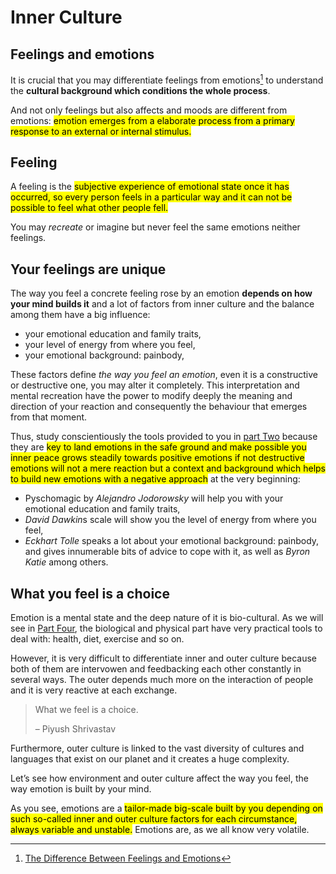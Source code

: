 
# Inner Culture

## Feelings and emotions

It is crucial that you may differentiate feelings from emotions[^1] to understand the **cultural background which conditions the whole process**.

And not only feelings but also affects and moods are different from emotions: <mark>emotion emerges from a elaborate process from a primary response to an external or internal stimulus.</mark>


:::{.callout-note}
## Feeling
A feeling is the <mark>subjective experience of emotional state once it has occurred, so every person feels in a particular way and it can not be possible to feel what other people fell.</mark>
:::

You may *recreate* or imagine but never feel the same emotions neither feelings.

## Your feelings are unique

The way you feel a concrete feeling rose by an emotion **depends on how your mind builds it** and a lot of factors from inner culture and the balance among them have a big influence:

- your emotional education and family traits,
- your level of energy from where you feel, 
- your emotional background: painbody,

These factors define *the way you feel an emotion*, even it is a constructive or destructive one, you may alter it completely. This interpretation and mental recreation have the power to modify deeply the meaning and direction of your reaction and consequently the behaviour that emerges from that moment.


Thus, study conscientiously the tools provided to you in [part Two](/part2/YouCanWin.qmd#tools-cheatsheet) because they are <mark>key to land emotions in the safe ground and make possible you inner peace grows steadily towards positive emotions if not destructive emotions will not a mere reaction but a context and background which helps to build new emotions with a negative approach</mark> at the very beginning:

- Pyschomagic by *Alejandro Jodorowsky* will help you with your emotional education and family traits,
- *David Dawkin*s scale will show you the level of energy from where you feel,
- *Eckhart Tolle* speaks a lot about your emotional background: painbody, and gives innumerable bits of advice to cope with it, as well as *Byron Katie* among others.


## What you feel is a choice

Emotion is a mental state and the deep nature of it is bio-cultural. 
As we will see in [Part Four](/part4/SoAction.qmd), the biological and physical part have very practical tools to deal with: health, diet, exercise and so on.

However, it is very difficult to differentiate inner and outer culture because both of them are intervowen and feedbacking each other constantly in several ways. The outer depends much more on the interaction of people and it is very reactive at each exchange.

>What we feel is a choice.
>
>-- Piyush Shrivastav

Furthermore, outer culture is linked to the vast diversity of cultures and languages that exist on our planet and it creates a huge complexity.

Let's see how environment and outer culture affect the way you feel, the way emotion is built by your mind.

As you see, emotions are a <mark>tailor-made big-scale built by you depending on such so-called inner and outer culture factors for each circumstance, always variable and unstable.</mark> Emotions are, as we all know very volatile.



[^1]: [The Difference Between Feelings and Emotions](https://counseling.online.wfu.edu/blog/difference-feelings-emotions/){.external}
